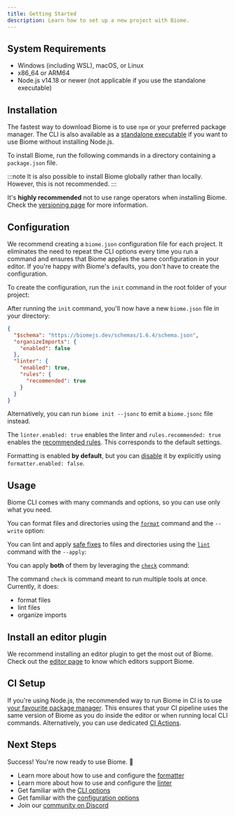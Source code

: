 ```yaml
---
title: Getting Started
description: Learn how to set up a new project with Biome.
---
```



## System Requirements

- Windows (including WSL), macOS, or Linux
- x86_64 or ARM64
- Node.js v14.18 or newer (not applicable if you use the standalone executable)

## Installation

The fastest way to download Biome is to use `npm` or your preferred package manager. The CLI is also available as a [standalone executable](/guides/manual-installation) if you want to use Biome without installing Node.js.

To install Biome, run the following commands in a directory containing a `package.json` file.

<PackageManagerCommand
  npm="install --save-dev --save-exact @biomejs/biome"
  pnpm="add --save-dev --save-exact @biomejs/biome"
  yarn="add --dev --exact @biomejs/biome"
  bun="add --dev --exact @biomejs/biome"
/>

:::note
It is also possible to install Biome globally rather than locally.
However, this is not recommended.
:::

It's **highly recommended** not to use range operators when installing Biome.
Check the [versioning page](/internals/versioning/) for more information.

## Configuration

We recommend creating a `biome.json` configuration file for each project.
It eliminates the need to repeat the CLI options every time you run a command and ensures that Biome applies the same configuration in your editor. If you're happy with Biome's defaults, you don't have to create the configuration.

To create the configuration, run the `init` command in the root folder of your project:

<PackageManagerBiomeCommand command="init"/>

After running the `init` command, you'll now have a new `biome.json` file in your directory:

```json title="biome.json"
{
  "$schema": "https://biomejs.dev/schemas/1.6.4/schema.json",
  "organizeImports": {
    "enabled": false
  },
  "linter": {
    "enabled": true,
    "rules": {
      "recommended": true
    }
  }
}
```

Alternatively, you can run `biome init --jsonc` to emit a `biome.jsonc` file instead.

<PackageManagerBiomeCommand command="init --jsonc"/>

The `linter.enabled: true` enables the linter and `rules.recommended: true` enables the [recommended rules](/linter/rules/).
This corresponds to the default settings.

Formatting is enabled **by default**, but you can [disable](/reference/configuration/#formatterenabled) it by explicitly using `formatter.enabled: false`.

## Usage

Biome CLI comes with many commands and options, so you can use only what you need.

You can format files and directories using the [`format`](/reference/cli#biome-format) command and the `--write` option:

<PackageManagerBiomeCommand command="format --write <files>"/>

You can lint and apply [safe fixes](/linter#safe-fixes) to files and directories using the [`lint`](/reference/cli#biome-lint) command with the `--apply`:

<PackageManagerBiomeCommand command="lint --apply <files>"/>

You can apply **both** of them by leveraging the [`check`](/reference/cli#biome-check) command:

<PackageManagerBiomeCommand command="check --apply <files>"/>

The command `check` is command meant to run multiple tools at once. Currently, it does:

- format files
- lint files
- organize imports

## Install an editor plugin

We recommend installing an editor plugin to get the most out of Biome. Check out the [editor page](/guides/integrate-in-editor) to know which editors support Biome.

## CI Setup

If you're using Node.js, the recommended way to run Biome in CI is to use [your favourite package manager](/guides/getting-started#installation).
This ensures that your CI pipeline uses the same version of Biome as you do inside the editor or when running local CLI commands.
Alternatively, you can use dedicated [CI Actions](/recipes/continuous-integration/).

## Next Steps

Success! You're now ready to use Biome. 🥳

- Learn more about how to use and configure the [formatter](/formatter)
- Learn more about how to use and configure the [linter](/linter)
- Get familiar with the [CLI options](/reference/cli)
- Get familiar with the [configuration options](/reference/configuration)
- Join our [community on Discord](https://discord.gg/BypW39g6Yc)
